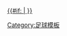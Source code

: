 [[2014-15赛季欧洲联赛#外围赛第三轮 |{{#if:{{{dc|}}} |{{nowrap |2014-15赛季-{zh-hans:欧洲联赛;zh-hant:歐霸}- }} }} {{nowrap |外围赛第三-{zh-hans:轮;zh-hant:圈}- }} ]]

<noinclude>
[[Category:足球模板]]

</noinclude>